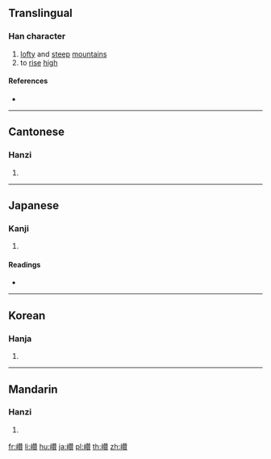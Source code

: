 {{character info/new}}
==Translingual==

===Han character===
{{Han char|rn=46|rad=山|as=19|sn=22|four=24786|canj=UHUC|ids=⿰山贊}}

# [[lofty]] and [[steep]] [[mountain]]s
# to [[rise]] [[high]]

====References====
* {{Han ref|kx=0322.410|dkj=08638|dj=0623.080|hdz=10808.100|uh=5DD1|ud=24017|bh=F6DE|bd=63198}}

----

==Cantonese==

===Hanzi===
{{yue-hanzi|jyut=[[cyun4]]|y=chyun4}}

# {{defn|lang=yue|sort=山19}}

----

==Japanese==

===Kanji===
{{ja-kanji|grade=|rs=山19}}

# {{defn|lang=ja|sort=山19}}

====Readings====
* {{ja-readings|on=[[さん]] (san), [[ざん]] (zan)|kun=}}

----

==Korean==

===Hanja===
{{ko-hanja|hangeul=찬|rv=chan|mr=ch'an}}

# {{defn|lang=ko|sort=山19}}

----

==Mandarin==

===Hanzi===
{{cmn-hanzi|pin=[[cuán]] ([[cuan2]])|wg=ts'uan<sup>2</sup>}}

# {{defn|lang=cmn|sort=山19}}

[[fr:巑]]
[[li:巑]]
[[hu:巑]]
[[ja:巑]]
[[pl:巑]]
[[th:巑]]
[[zh:巑]]